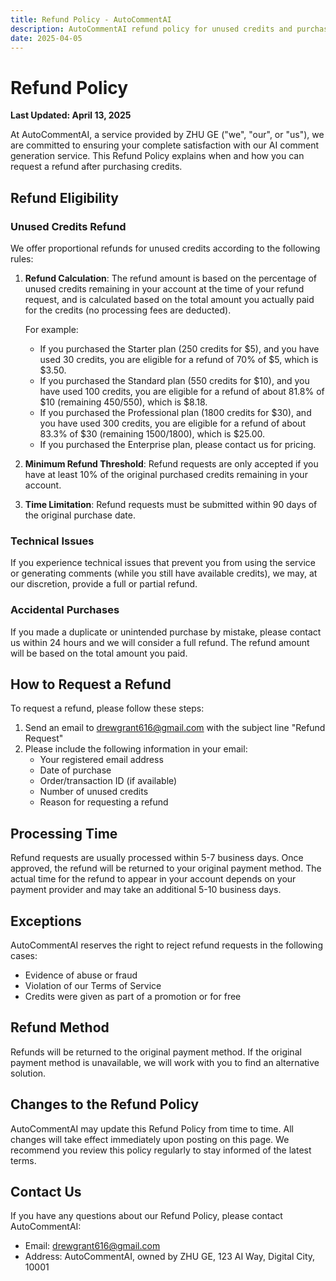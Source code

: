 ```yaml
---
title: Refund Policy - AutoCommentAI
description: AutoCommentAI refund policy for unused credits and purchase issues
date: 2025-04-05
---
```


# Refund Policy

**Last Updated: April 13, 2025**

At AutoCommentAI, a service provided by ZHU GE ("we", "our", or "us"), we are committed to ensuring your complete satisfaction with our AI comment generation service. This Refund Policy explains when and how you can request a refund after purchasing credits.

## Refund Eligibility

### Unused Credits Refund

We offer proportional refunds for unused credits according to the following rules:

1. **Refund Calculation**: The refund amount is based on the percentage of unused credits remaining in your account at the time of your refund request, and is calculated based on the total amount you actually paid for the credits (no processing fees are deducted).

   For example:
   - If you purchased the Starter plan (250 credits for \$5), and you have used 30 credits, you are eligible for a refund of 70% of \$5, which is \$3.50.
   - If you purchased the Standard plan (550 credits for \$10), and you have used 100 credits, you are eligible for a refund of about 81.8% of \$10 (remaining 450/550), which is \$8.18.
   - If you purchased the Professional plan (1800 credits for \$30), and you have used 300 credits, you are eligible for a refund of about 83.3% of \$30 (remaining 1500/1800), which is \$25.00.
   - If you purchased the Enterprise plan, please contact us for pricing.

2. **Minimum Refund Threshold**: Refund requests are only accepted if you have at least 10% of the original purchased credits remaining in your account.

3. **Time Limitation**: Refund requests must be submitted within 90 days of the original purchase date.

### Technical Issues

If you experience technical issues that prevent you from using the service or generating comments (while you still have available credits), we may, at our discretion, provide a full or partial refund.

### Accidental Purchases

If you made a duplicate or unintended purchase by mistake, please contact us within 24 hours and we will consider a full refund. The refund amount will be based on the total amount you paid.

## How to Request a Refund

To request a refund, please follow these steps:

1. Send an email to [drewgrant616@gmail.com](mailto:drewgrant616@gmail.com) with the subject line "Refund Request"
2. Please include the following information in your email:
   - Your registered email address
   - Date of purchase
   - Order/transaction ID (if available)
   - Number of unused credits
   - Reason for requesting a refund

## Processing Time

Refund requests are usually processed within 5-7 business days. Once approved, the refund will be returned to your original payment method. The actual time for the refund to appear in your account depends on your payment provider and may take an additional 5-10 business days.

## Exceptions

AutoCommentAI reserves the right to reject refund requests in the following cases:

- Evidence of abuse or fraud
- Violation of our Terms of Service
- Credits were given as part of a promotion or for free

## Refund Method

Refunds will be returned to the original payment method. If the original payment method is unavailable, we will work with you to find an alternative solution.

## Changes to the Refund Policy

AutoCommentAI may update this Refund Policy from time to time. All changes will take effect immediately upon posting on this page. We recommend you review this policy regularly to stay informed of the latest terms.

## Contact Us

If you have any questions about our Refund Policy, please contact AutoCommentAI:
- Email: [drewgrant616@gmail.com](mailto:drewgrant616@gmail.com)
- Address: AutoCommentAI, owned by ZHU GE, 123 AI Way, Digital City, 10001 